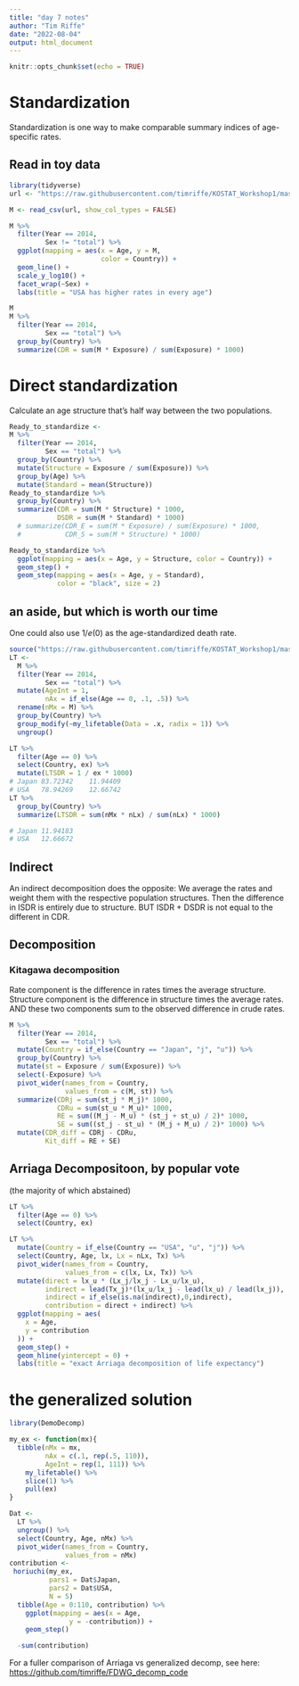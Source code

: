 ```yaml
---
title: "day 7 notes"
author: "Tim Riffe"
date: "2022-08-04"
output: html_document
---
```


```r
knitr::opts_chunk$set(echo = TRUE)
```

# Standardization

Standardization is one way to make comparable summary indices of age-specific rates.


## Read in toy data
```r
library(tidyverse)
url <- "https://raw.githubusercontent.com/timriffe/KOSTAT_Workshop1/master/Data/Decomp_inputs.csv"

M <- read_csv(url, show_col_types = FALSE) 

M %>% 
  filter(Year == 2014,
         Sex != "total") %>% 
  ggplot(mapping = aes(x = Age, y = M, 
                       color = Country)) +
  geom_line() +
  scale_y_log10() +
  facet_wrap(~Sex) +
  labs(title = "USA has higher rates in every age")
```

```r
M
M %>% 
  filter(Year == 2014,
         Sex == "total") %>% 
  group_by(Country) %>% 
  summarize(CDR = sum(M * Exposure) / sum(Exposure) * 1000)
```
# Direct standardization

Calculate an age structure that's half way between the two populations.
```r
Ready_to_standardize <-
M %>% 
  filter(Year == 2014,
         Sex == "total") %>% 
  group_by(Country) %>% 
  mutate(Structure = Exposure / sum(Exposure)) %>% 
  group_by(Age) %>% 
  mutate(Standard = mean(Structure)) 
Ready_to_standardize %>% 
  group_by(Country) %>% 
  summarize(CDR = sum(M * Structure) * 1000,
            DSDR = sum(M * Standard) * 1000)
  # summarize(CDR_E = sum(M * Exposure) / sum(Exposure) * 1000,
  #           CDR_S = sum(M * Structure) * 1000)
```

```r
Ready_to_standardize %>% 
  ggplot(mapping = aes(x = Age, y = Structure, color = Country)) +
  geom_step() +
  geom_step(mapping = aes(x = Age, y = Standard),
            color = "black", size = 2)
```

## an aside, but which is worth our time

One could also use $1/e(0)$ as the age-standardized death rate.

```r
source("https://raw.githubusercontent.com/timriffe/KOSTAT_Workshop1/master/04_lifetable_functions.R")
LT <-
  M %>% 
  filter(Year == 2014,
         Sex == "total") %>% 
  mutate(AgeInt = 1,
         nAx = if_else(Age == 0, .1, .5)) %>% 
  rename(nMx = M) %>% 
  group_by(Country) %>% 
  group_modify(~my_lifetable(Data = .x, radix = 1)) %>% 
  ungroup()

LT %>% 
  filter(Age == 0) %>% 
  select(Country, ex) %>% 
  mutate(LTSDR = 1 / ex * 1000)
# Japan	83.72342	11.94409		
# USA	78.94269	12.66742	
LT %>% 
  group_by(Country) %>% 
  summarize(LTSDR = sum(nMx * nLx) / sum(nLx) * 1000)

# Japan	11.94183			
# USA	12.66672	
```

## Indirect

An indirect decomposition does the opposite: We average the rates and weight them with the respective population structures. Then the difference in ISDR is entirely due to structure. BUT ISDR + DSDR is not equal to the different in CDR.

## Decomposition

### Kitagawa decomposition

Rate component is the difference in rates times the average structure.
Structure component is the difference in structure times the average rates.
AND these two components sum to the observed difference in crude rates.
```r
M %>% 
  filter(Year == 2014,
         Sex == "total") %>% 
  mutate(Country = if_else(Country == "Japan", "j", "u")) %>% 
  group_by(Country) %>% 
  mutate(st = Exposure / sum(Exposure)) %>% 
  select(-Exposure) %>% 
  pivot_wider(names_from = Country,
              values_from = c(M, st)) %>% 
  summarize(CDRj = sum(st_j * M_j)* 1000,
            CDRu = sum(st_u * M_u)* 1000,
            RE = sum((M_j - M_u) * (st_j + st_u) / 2)* 1000,
            SE = sum((st_j - st_u) * (M_j + M_u) / 2)* 1000) %>% 
  mutate(CDR_diff = CDRj - CDRu,
         Kit_diff = RE + SE)
```

## Arriaga Decompositoon, by popular vote
(the majority of which abstained)

```r
LT %>% 
  filter(Age == 0) %>% 
  select(Country, ex)
```

```r
LT %>% 
  mutate(Country = if_else(Country == "USA", "u", "j")) %>% 
  select(Country, Age, lx, Lx = nLx, Tx) %>% 
  pivot_wider(names_from = Country,
              values_from = c(lx, Lx, Tx)) %>% 
  mutate(direct = lx_u * (Lx_j/lx_j - Lx_u/lx_u),
         indirect = lead(Tx_j)*(lx_u/lx_j - lead(lx_u) / lead(lx_j)),
         indirect = if_else(is.na(indirect),0,indirect),
         contribution = direct + indirect) %>% 
  ggplot(mapping = aes(
    x = Age,
    y = contribution
  )) +
  geom_step() +
  geom_hline(yintercept = 0) +
  labs(title = "exact Arriaga decomposition of life expectancy")
```

# the generalized solution
```r

library(DemoDecomp)

my_ex <- function(mx){
  tibble(nMx = mx, 
         nAx = c(.1, rep(.5, 110)),
         AgeInt = rep(1, 111)) %>% 
    my_lifetable() %>% 
    slice(1) %>% 
    pull(ex)
}

Dat <-
  LT %>% 
  ungroup() %>% 
  select(Country, Age, nMx) %>% 
  pivot_wider(names_from = Country,
              values_from = nMx)
contribution <- 
 horiuchi(my_ex, 
          pars1 = Dat$Japan, 
          pars2 = Dat$USA, 
          N = 5)
  tibble(Age = 0:110, contribution) %>% 
    ggplot(mapping = aes(x = Age,
               y = -contribution)) +
    geom_step()

  -sum(contribution)

```

For a fuller comparison of Arriaga vs generalized decomp, see here:
[https://github.com/timriffe/FDWG_decomp_code](https://github.com/timriffe/FDWG_decomp_code)






